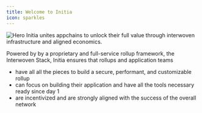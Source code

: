 ```yaml
---
title: Welcome to Initia
icon: sparkles
---
```


<img
  src="/images/hero.png"
  alt="Hero"
/>
Initia unites appchains to unlock their full value through interwoven infrastructure and aligned economics.

Powered by by a proprietary and full-service rollup framework, the Interwoven Stack, Initia ensures that rollups and application teams

- have all all the pieces to build a secure, performant, and customizable rollup
- can focus on building their application and have all the tools necessary ready since day 1
- are incentivized and are strongly aligned with the success of the overall network
